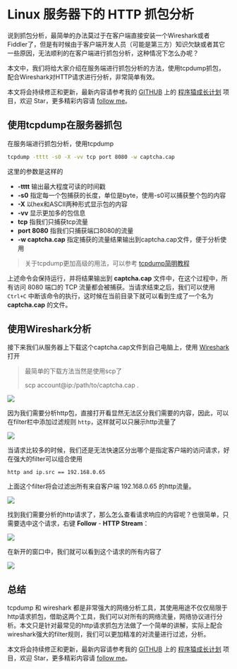 # Linux 服务器下的 HTTP 抓包分析

说到抓包分析，最简单的办法莫过于在客户端直接安装一个Wireshark或者Fiddler了，但是有时候由于客户端开发人员（可能是第三方）知识欠缺或者其它一些原因，无法顺利的在客户端进行抓包分析，这种情况下怎么办呢？

本文中，我们将给大家介绍在服务端进行抓包分析的方法，使用tcpdump抓包，配合Wireshark对HTTP请求进行分析，非常简单有效。

本文将会持续修正和更新，最新内容请参考我的 [GITHUB](https://github.com/mylxsw) 上的 [程序猿成长计划](https://github.com/mylxsw/growing-up) 项目，欢迎 Star，更多精彩内容请 [follow me](https://github.com/mylxsw)。

## 使用tcpdump在服务器抓包

在服务端进行抓包分析，使用tcpdump

```bash
tcpdump -tttt -s0 -X -vv tcp port 8080 -w captcha.cap
```

这里的参数是这样的

- **-tttt** 输出最大程度可读的时间戳
- **-s0** 指定每一个包捕获的长度，单位是byte，使用-s0可以捕获整个包的内容
- **-X** 以hex和ASCII两种形式显示包的内容
- **-vv** 显示更加多的包信息
- **tcp** 指我们只捕获tcp流量
- **port 8080** 指我们只捕获端口8080的流量
- **-w captcha.cap** 指定捕获的流量结果输出到captcha.cap文件，便于分析使用

> 关于tcpdump更加高级的用法，可以参考 [tcpdump简明教程][tcpdump-tutorial]

上述命令会保持运行，并将结果输出到 **captcha.cap** 文件中，在这个过程中，所有访问 8080 端口的 TCP 流量都会被捕获。当请求结束之后，我们可以使用 `Ctrl+C` 中断该命令的执行，这时候在当前目录下就可以看到生成了一个名为 **captcha.cap** 的文件。

## 使用Wireshark分析

接下来我们从服务器上下载这个captcha.cap文件到自己电脑上，使用 [Wireshark][wireshark] 打开

> 最简单的下载方法当然是使用scp了
>
>  scp account@ip:/path/to/captcha.cap .

![](https://ssl.aicode.cc/15317212624721.jpg)

因为我们需要分析http包，直接打开看显然无法区分我们需要的内容，因此，可以在filter栏中添加过滤规则 `http`，这样就可以只展示http流量了

![](https://ssl.aicode.cc/15317213481535.jpg)

当请求比较多的时候，我们还是无法快速区分出哪个是指定客户端的访问请求，好在强大的filter可以组合使用

```
http and ip.src == 192.168.0.65 
```   

上面这个filter将会过滤出所有来自客户端 192.168.0.65 的http流量。

![](https://ssl.aicode.cc/15317215272868.jpg)

找到我们需要分析的http请求了，那么怎么查看请求响应的内容呢？也很简单，只需要选中这个请求，右键 **Follow** - **HTTP Stream**：

![](https://ssl.aicode.cc/15317216039417.jpg)

在新开的窗口中，我们就可以看到这个请求的所有内容了

![](https://ssl.aicode.cc/15317217869717.jpg)


## 总结

tcpdump 和 wireshark 都是非常强大的网络分析工具，其使用用途不仅仅局限于http请求抓包，借助这两个工具，我们可以对所有的网络流量，网络协议进行分析。本文只是针对最常见的http请求抓包方法做了一个简单的讲解，实际上配合wireshark强大的filter规则，我们可以更加精准的对流量进行过滤，分析。

本文将会持续修正和更新，最新内容请参考我的 [GITHUB](https://github.com/mylxsw) 上的 [程序猿成长计划](https://github.com/mylxsw/growing-up) 项目，欢迎 Star，更多精彩内容请 [follow me](https://github.com/mylxsw)。

[wireshark]: https://www.wireshark.org/#download
[tcpdump-tutorial]: https://github.com/mylxsw/growing-up/blob/master/doc/tcpdump%E7%AE%80%E6%98%8E%E6%95%99%E7%A8%8B.md